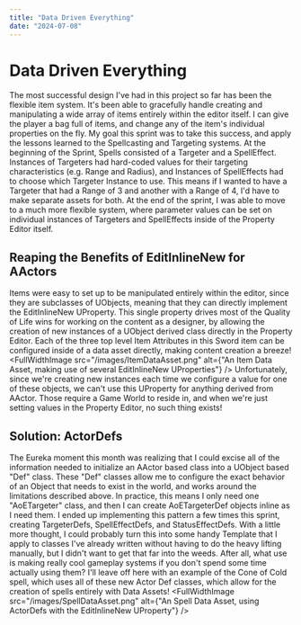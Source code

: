 ```yaml
---
title: "Data Driven Everything"
date: "2024-07-08"
---
```

# Data Driven Everything
The most successful design I've had in this project so far has been the flexible item system. It's been able to gracefully handle creating and manipulating a wide array of items entirely within the editor itself.
I can give the player a bag full of items, and change any of the item's individual properties on the fly. My goal this sprint was to take this success, and apply the lessons learned to the Spellcasting and Targeting systems.
At the beginning of the Sprint, Spells consisted of a Targeter and a SpellEffect. Instances of Targeters had hard-coded values for their targeting characteristics (e.g. Range and Radius), and Instances of SpellEffects had to choose which Targeter Instance to use. This means if I wanted to have a Targeter that had a Range of 3 and another with a Range of 4, I'd have to make separate assets for both. At the end of the sprint, I was able to move to a much more flexible system, where parameter values can be set on individual instances of Targeters and SpellEffects inside of the Property Editor itself.

## Reaping the Benefits of EditInlineNew for AActors
Items were easy to set up to be manipulated entirely within the editor, since they are subclasses of UObjects, meaning that they can directly implement the EditInlineNew UProperty. This single property drives most of the Quality of Life wins for working on the content as a designer, by allowing the creation of new instances of a UObject derived class directly in the Property Editor. Each of the three top level Item Attributes in this Sword item can be configured inside of a data asset directly, making content creation a breeze!
<FullWidthImage
  src="/images/ItemDataAsset.png"
  alt={"An Item Data Asset, making use of several EditInlineNew UProperties"}
/>
Unfortunately, since we're creating new instances each time we configure a value for one of these objects, we can't use this UProperty for anything derived from AActor. Those require a Game World to reside in, and when we're just setting values in the Property Editor, no such thing exists!

## Solution: ActorDefs
The Eureka moment this month was realizing that I could excise all of the information needed to initialize an AActor based class into a UObject based "Def" class. These "Def" classes allow me to configure the exact behavior of an Object that needs to exist in the world, and works around the limitations described above. In practice, this means I only need one "AoETargeter" class, and then I can create AoETargeterDef objects inline as I need them. I ended up implementing this pattern a few times this sprint, creating TargeterDefs, SpellEffectDefs, and StatusEffectDefs. With a little more thought, I could probably turn this into some handy Template that I apply to classes I've already written without having to do the heavy lifting manually, but I didn't want to get that far into the weeds. After all, what use is making really cool gameplay systems if you don't spend some time actually using them?
I'll leave off here with an example of the Cone of Cold spell, which uses all of these new Actor Def classes, which allow for the creation of spells entirely with Data Assets!
<FullWidthImage
  src="/images/SpellDataAsset.png"
  alt={"An Spell Data Asset, using ActorDefs with the EditInlineNew UProperty"}
/>

